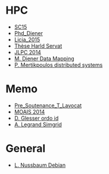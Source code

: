 = HPC =

* [[SC15]]
* [[Ph.D Diener|Phd_Diener]]
* [[Licia 2015|Licia_2015]]
* [[H_Servat_20150731|Thèse Harld Servat]]
* [[Formations/JLPC_2014|JLPC 2014]]
* [[Diener_ThreadDataMappingNuma_20131210|M. Diener Data Mapping]]
* [[P_Mertikpoulos_LearningInDistributedSystems|P. Mertikpoulos distributed systems]]

= Memo =

* [[Pre_Soutenance_T_Lavocat]]
* [[MOAIS_2014|MOAIS 2014]]
* [[ordoId_D_Glesser_20140131|D. Glesser ordo id]]
* [[A_Legrand_SimGrid-HPC-20131205|A. Legrand Simgrid]]

= General =

* [[L_Nussbaum_Projet_Debian_20140213|L. Nussbaum Debian]]

